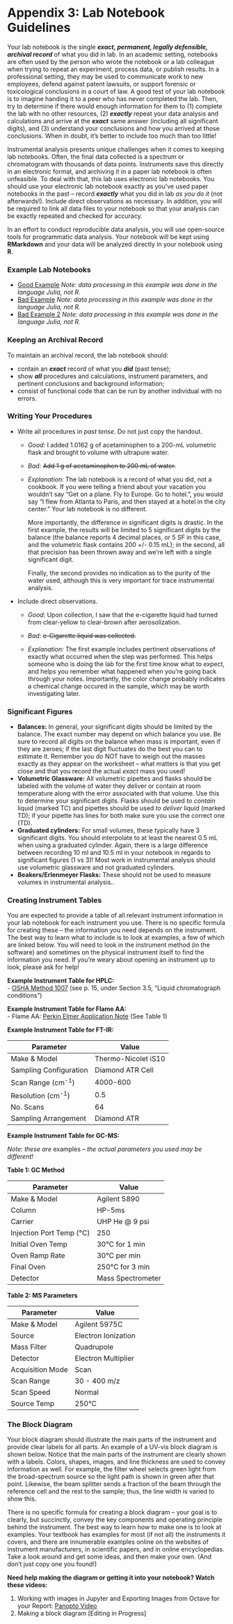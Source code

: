 # Appendix 3: Lab Notebook Guidelines {-}

Your lab notebook is the single ***exact, permanent, legally defensible, archival record*** of what you did in lab.  In an academic setting, notebooks are often used by the person who wrote the notebook or a lab colleague when trying to repeat an experiment, process data, or publish results.  In a professional setting, they may be used to communicate work to new employees, defend against patent lawsuits, or support forensic or toxicological conclusions in a court of law.  A good test of your lab notebook is to imagine handing it to a peer who has never completed the lab.  Then, try to determine if there would enough information for them to (1) complete the lab with no other resources, (2) ***exactly*** repeat your data analysis and calculations and arrive at the ***exact*** same answer (including all significant digits), and (3) understand your conclusions and how you arrived at those conclusions.  When in doubt, it's better to include too much than too little!

Instrumental analysis presents unique challenges when it comes to keeping lab notebooks.  Often, the final data collected is a spectrum or chromatogram with thousands of data points.  Instruments save this directly in an electronic format, and archiving it in a paper lab notebook is often unfeasible.  To deal with that, this lab uses electronic lab notebooks.  You should use your electronic lab notebook exactly as you've used paper notebooks in the past -- record ***exactly*** what you did in lab *as you do it* (not afterwards!).  Include direct observations as necessary.  In addition, you will be required to link all data files to your notebook so that your analysis can be exactly repeated and checked for accuracy.

In an effort to conduct reproducible data analysis, you will use open-source tools for programmatic data analysis.  Your notebook will be kept using **RMarkdown** and your data will be analyzed directly in your notebook using **R**.

### Example Lab Notebooks {-}

- [Good Example](../notebooks/good-example/) *Note: data processing in this example was done in the language Julia, not R.*   
- [Bad Example](../notebooks/bad-example/)  *Note: data processing in this example was done in the language Julia, not R.*   
- [Bad Example 2](../notebooks/bad-example-2/)  *Note: data processing in this example was done in the language Julia, not R.*   

### Keeping an Archival Record {-}

To maintain an archival record, the lab notebook should:  

- contain an ***exact*** record of what you ***did*** (past tense);
- show ***all*** procedures and calculations, instrument parameters, and pertinent conclusions and background information;
- consist of functional code that can be run by another individual with no errors.

### Writing Your Procedures {-}

- Write all procedures in *past tense*. Do not just copy the handout.  

	- *Good:* I added 1.0162 g of acetaminophen to a 200-mL volumetric flask and brought to volume with ultrapure water.
	- *Bad:* ~~Add 1 g of acetaminophen to 200 mL of water.~~

	- *Explanation:* The lab notebook is a record of what you did, not a cookbook.  If you were telling a friend about your vacation you wouldn't say "Get on a plane. Fly to Europe. Go to hotel.", you would say "I flew from Atlanta to Paris, and then stayed at a hotel in the city center."  Your lab notebook is no different.

		More importantly, the difference in significant digits is drastic. In the first example, the results will be limited to 5 significant digits by the balance (the balance reports 4 decimal places, or 5 SF in this case, and the volumetric flask contains 200 +/- 0.15 mL); in the second, all that precision has been thrown away and we're left with a single significant digit.

		Finally, the second provides no indication as to the purity of the water used, although this is very important for trace instrumental analysis.

- Include direct observations.

	- *Good:* Upon collection, I saw that the e-cigarette liquid had turned from clear-yellow to clear-brown after aerosolization.
	- *Bad:* ~~e-Cigarette liquid was collected.~~

	- *Explanation:* The first example includes pertinent observations of exactly what occurred when the step was performed.  This helps someone who is doing the lab for the first time know what to expect, and helps you remember what happened when you're going back through your notes.  Importantly, the color change probably indicates a chemical change occured in the sample, which may be worth investigating later.

### Significant Figures {-}

- **Balances:** In general, your significant digits should be limited by the balance. The exact number may depend on which balance you use.  Be sure to record all digits on the balance when mass is important, even if they are zeroes; if the last digit fluctuates do the best you can to estimate it.  Remember you do NOT have to weigh out the masses exactly as they appear on the worksheet -- what matters is that you get close and that you record the actual *exact* mass you used!
- **Volumetric Glassware:** All volumetric pipettes and flasks should be labeled with the volume of water they deliver or contain at room temperature along with the error associated with that volume.  Use this to determine your significant digits.  Flasks should be used *to contain* liquid (marked TC) and pipettes should be used *to deliver* liquid (marked TD); if your pipette has lines for both make sure you use the correct one (TD).
- **Graduated cylinders:** For small volumes, these typically have 3 significant digits.  You should interpolate to at least the nearest 0.5 mL when using a graduated cylinder.  Again, there is a large difference between recording 10 ml and 10.5 ml in your notebook in regards to significant figures (1 vs 3)!  Most work in instrumental analysis should use volumetric glassware and not graduated cylinders.
- **Beakers/Erlenmeyer Flasks:** These should not be used to measure volumes in instrumental analysis..

<!-- ### Plots {-}

Plots should be completed to a high degree of quality, as defined in the [Publication-quality Figures Guide]({{site.baseurl}}/chem370/writing/figures) -->

### Creating Instrument Tables {-}

You are expected to provide a table of all relevant instrument information in your lab notebook for each instrument you use.  There is no specific formula for creating these -- the information you need depends on the instrument.  The best way to learn what to include is to look at examples, a few of which are linked below.  You will need to look in the instrument method (in the software) and sometimes on the physical instrument itself to find the information you need.  If you're weary about opening an instrument up to look, please ask for help!

**Example Instrument Table for HPLC:**   
- [OSHA Method 1007](https://www.osha.gov/dts/sltc/methods/mdt/mdt1007/1007.pdf) (see p. 15, under Section 3.5, "Liquid chromatograph conditions")

**Example Instrument Table for Flame AA:**   
- Flame AA: [Perkin Elmer Application Note](https://www.perkinelmer.com/lab-solutions/resources/docs/PinAAcleMineralsinVitaminsbyFAAAppNote.pdf) (See Table 1)

**Example Instrument Table for FT-IR:**

|          Parameter           |        Value        |
| ---------------------------- | ------------------- |
| Make & Model                 | Thermo-Nicolet iS10 |
| Sampling Configuration       | Diamond ATR Cell    |
| Scan Range (cm<sup>-1</sup>) | 4000-600            |
| Resolution (cm<sup>-1</sup>) | 0.5                 |
| No. Scans                    | 64                  |
| Sampling Arrangement         | Diamond ATR         |

**Example Instrument Table for GC-MS:**

*Note: these are* examples *-- the actual parameters you used may be different!*

**Table 1: GC Method**

| Parameter                | Value             |
| ------------------------ | ----------------- |
| Make & Model             | Agilent 5890      |
| Column                   | HP-5ms            |
| Carrier                  | UHP He @ 9 psi    |
| Injection Port Temp (°C) | 250               |
| Initial Oven Temp        | 30°C for 1 min    |
| Oven Ramp Rate           | 30°C per min      |
| Final Oven               | 250°C for 3 min   |
| Detector                 | Mass Spectrometer |

**Table 2: MS Parameters**

| Parameter        | Value               |
| ---------------- | ------------------- |
| Make & Model     | Agilent 5975C       |
| Source           | Electron Ionization |
| Mass Filter      | Quadrupole          |
| Detector         | Electron Multiplier |
| Acquisition Mode | Scan                |
| Scan Range       | 30 - 400 m/z        |
| Scan Speed       | Normal              |
| Source Temp      | 250°C               |

### The Block Diagram {-}

Your block diagram should illustrate the main parts of the instrument and provide clear labels for all parts.  An example of a UV-vis block diagram is shown below.  Notice that the main parts of the instrument are clearly shown with a labels.  Colors, shapes, images, and line thickness are used to convey information as well.  For example, the filter wheel selects green light from the broad-spectrum source so the light path is shown in green after that point.  Likewise, the beam splitter sends a fraction of the beam through the reference cell and the rest to the sample; thus, the line width is varied to show this.  

There is no specific formula for creating a block diagram -- your goal is to clearly, but succinctly, convey the key components and operating principle behind the instrument.  The best way to learn how to make one is to look at examples.  Your textbook has examples for most (if not all) the instruments it covers, and there are innumerable examples online on the websites of instrument manufacturers, in scientific papers, and in online encyclopedias.  Take a look around and get some ideas, and then make your own. (And don't just copy one you found!)

**Need help making the diagram or getting it into your notebook?  Watch these videos:**

1. Working with images in Jupyter and Exporting Images from Octave for your Report: [Panopto Video](https://wcu.hosted.panopto.com/Panopto/Pages/Viewer.aspx?id=57aa8a5b-df1d-4004-927a-ab90001bc595)
1.  Making a block diagram [Editing in Progress]

